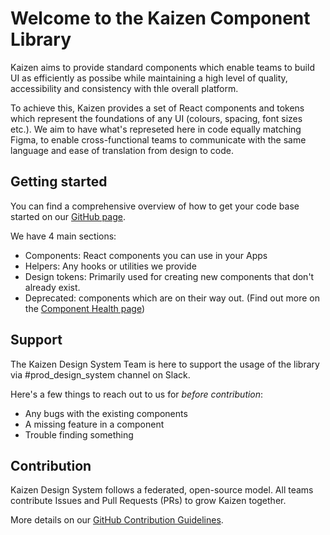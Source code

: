 
<Meta title="Introduction/Welcome" />

# Welcome to the Kaizen Component Library

Kaizen aims to provide standard components which enable teams to build UI as efficiently as possibe while maintaining a high level of quality, accessibility and consistency with thle overall platform.

To achieve this, Kaizen provides a set of React components and tokens which represent the foundations of any UI (colours, spacing, font sizes etc.). We aim to have what's represeted here in code equally matching Figma, to enable cross-functional teams to communicate with the same language and ease of translation from design to code.

## Getting started

You can find a comprehensive overview of how to get your code base started on our [GitHub page](https://github.com/cultureamp/kaizen-design-system#getting-started).

We have 4 main sections:
- Components: React components you can use in your Apps
- Helpers: Any hooks or utilities we provide
- Design tokens: Primarily used for creating new components that don't already exist.
- Deprecated: components which are on their way out. (Find out more on the [Component Health page](https://cultureamp.design/component-health/))


## Support

The Kaizen Design System Team is here to support the usage of the library via #prod_design_system channel on Slack.

Here's a few things to reach out to us for *before contribution*:
- Any bugs with the existing components
- A missing feature in a component
- Trouble finding something

## Contribution

Kaizen Design System follows a federated, open-source model. All teams contribute Issues and Pull Requests (PRs) to grow Kaizen together.

More details on our [GitHub Contribution Guidelines](https://github.com/cultureamp/kaizen-design-system/blob/main/CONTRIBUTING.md#contributing-code).

